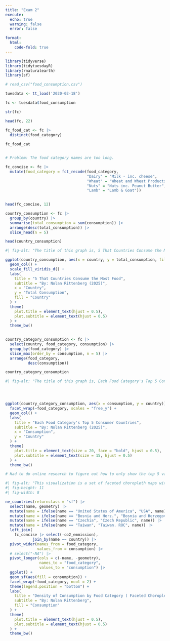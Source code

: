 ```yaml
---
title: "Exam 2"
execute:
  echo: true
  warning: false
  error: false

format: 
  html: 
    code-fold: true
---
```




```r

library(tidyverse)
library(tidytuesdayR)
library(rnaturalearth)
library(sf)


```


```r

# read_csv("food_consumption.csv")

tuesdata <- tt_load('2020-02-18')

fc <- tuesdata$food_consumption

```



```r
str(fc)
```

```r
head(fc, 22)
```


```r

fc_food_cat <- fc |>
  distinct(food_category)
  
fc_food_cat


# Problem: The food category names are too long. 

```



```r

fc_concise <- fc |>
  mutate(food_category = fct_recode(food_category,
                                    "Dairy" = "Milk - inc. cheese",
                                    "Wheat" = "Wheat and Wheat Products",
                                    "Nuts" = "Nuts inc. Peanut Butter",
                                    "Lamb" = "Lamb & Goat"))
                                  

head(fc_concise, 12)


```


```r
country_consumption <- fc |>
  group_by(country) |>
  summarise(total_consumption = sum(consumption)) |> 
  arrange(desc(total_consumption)) |>
  slice_head(n = 5)

head(country_consumption)
```

```r
#| fig-alt: "The title of this graph is, 5 That Countries Consume the Most Food. The x axis represents Country and the y axis represents total consumption. Purple represents Albania, blue represents Finland, teal represents Lithuania, green represents the Netherlands, and yellow represents Sweden. This graph was created by Nolan Rittenberg in 2025."

ggplot(country_consumption, aes(x = country, y = total_consumption, fill = country)) +
  geom_col() + 
  scale_fill_viridis_d() + 
  labs(
    title = "5 That Countries Consume the Most Food",
    subtitle = "By: Nolan Rittenberg (2025)",
    x = "Country",
    y = "Total Consumption",
    fill = "Country"
  ) + 
  theme(
    plot.title = element_text(hjust = 0.5), 
    plot.subtitle = element_text(hjust = 0.5)
  ) + 
  theme_bw()
  
```


```r

country_category_consumption <- fc |>
  select(country, food_category, consumption) |>
  group_by(food_category) |>
  slice_max(order_by = consumption, n = 5) |>
  arrange(food_category, 
          desc(consumption))

country_category_consumption
```


```r
#| fig-alt: "The title of this graph is, Each Food Category's Top 5 Consumer Countries. The x axis represents consumption, the y axis represents country, and each faceted graph represents a different food category. This graph was created by Nolan Rittenberg in 2025."




ggplot(country_category_consumption, aes(x = consumption, y = country)) + 
  facet_wrap(~food_category, scales = "free_y") +
  geom_col() + 
  labs(
    title = "Each Food Category's Top 5 Consumer Countries",
    subtitle = "By: Nolan Rittenberg (2025)", 
    x = "Consumption",
    y = "Country"
  ) + 
  theme(
    plot.title = element_text(size = 20, face = "bold", hjust = 0.5),
    plot.subtitle = element_text(size = 15, hjust = 0.5)
  ) + 
  theme_bw()

# Had to do online research to figure out how to only show the top 5 values in each faceted graph. This is how I know to use "free_y"

```






```r
#| fig-alt: "This visualization is a set of faceted choropleth maps with each represent a different food category. The blue gradient represents amount of consumption. Dark blue represents a lower amount of consumption and light blue represents a higher amount of consumption. This visualization was created by Nolan Rittenberg in 2025."
#| fig-height: 11
#| fig-width: 8

ne_countries(returnclass = "sf") |> 
  select(name, geometry) |>
  mutate(name = ifelse(name == "United States of America", "USA", name)) |>
  mutate(name = ifelse(name == "Bosnia and Herz.", "Bosnia and Herzegovina", name)) |>
  mutate(name = ifelse(name == "Czechia", "Czech Republic", name)) |>
  mutate(name = ifelse(name == "Taiwan", "Taiwan. ROC", name)) |>
  left_join(
    fc_concise |> select(-co2_emmission), 
            join_by(name == country)) |>
  pivot_wider(names_from = food_category,
              values_from = consumption) |>
  # select("-NA") |>
  pivot_longer(cols = c(-name, -geometry),
               names_to = "food_category",
               values_to = "consumption") |>
  ggplot() + 
  geom_sf(aes(fill = consumption)) + 
  facet_wrap(~food_category, ncol = 2) + 
  theme(legend.position = "bottom") + 
  labs(
    title = "Density of Consumption by Food Category ( Faceted Choropleth Maps)", 
    subtitle = "By: Nolan Rittenberg", 
    fill = "Consumption"
  ) +
  theme(
    plot.title = element_text(hjust = 0.5), 
    plot.subtitle = element_text(hjust = 0.5)
  ) + 
  theme_bw()

```




